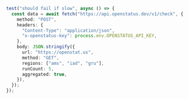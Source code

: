 ```ts
test("should fail if slow", async () => {
  const data = await fetch("https://api.openstatus.dev/v1/check", {
    method: "POST",
    headers: {
      "Content-Type": "application/json",
      "x-openstatus-key": process.env.OPENSTATUS_API_KEY,
    },
    body: JSON.stringify({
      url: "https://openstat.us",
      method: "GET",
      regions: ["ams", "iad", "gru"],
      runCount: 5,
      aggregated: true,
    }),
  });
});
```
